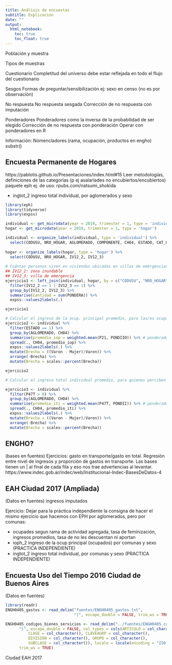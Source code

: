 ```yaml
---
title: Análisis de encuestas
subtitle: Explicación
date: ""
output:
  html_notebook: 
    toc: true
    toc_float: true 
---
```


Población y muestra

Tipos de muestras

Cuestionario
Completitud del universo debe estar reflejada en todo el flujo del cuestionario

Sesgos
Formas de preguntar/sensibilización
ej: sexo en censo (no es por observación)

No respuesta
No respuesta sesgada
Corrección de no respuesta con imputación

Ponderadores
Ponderadores como la inversa de la probabilidad de ser elegido
Corrección de no respuesta con ponderación
Operar con ponderadores en R

Información:
Nomencladores (rama, ocupación, productos en engho)
substr()

## Encuesta Permanente de Hogares
https://pablotis.github.io/Presentaciones/index.html#15
Leer metodologías, definiciones de las categorías (p ej asalariades no encubiertos/encubiertos)
paquete eph
ej. de uso: rpubs.com/natsumi_shokida

+ ingtot_2 ingreso total individual, por aglomerados y sexo

```r
library(eph)
library(tidyverse)
library(expss)

individual <- get_microdata(year = 2019, trimester = 1, type = 'individual')
hogar <- get_microdata(year = 2019, trimester = 1, type = 'hogar')

individual <- organize_labels(individual, type = 'individual') %>% 
  select(CODUSU, NRO_HOGAR, AGLOMERADO, COMPONENTE, CH04, ESTADO, CAT_OCUP, P21, P47T, PONDERA, PONDII, PONDIIO)
  
hogar <- organize_labels(hogar, type = 'hogar') %>% 
  select(CODUSU, NRO_HOGAR, IV12_2, IV12_3)
  
# Cuántas personas viven en viviendas ubicadas en villas de emergencias y en zonas inundables?
## IV12_2: zona inundable
## IV12_3: villa de emergencia
ejercicio1 <- left_join(individual, hogar, by = c("CODUSU", "NRO_HOGAR")) %>% 
  filter(IV12_2 == 1 | IV12_3 == 1) %>% 
  group_by(IV12_2, IV12_3) %>% 
  summarise(Cantidad = sum(PONDERA)) %>% 
  expss::values2labels(.)

ejercicio1

# Calcular el ingreso de la ocup. principal promedio, para las/os ocupadas/os por aglomerados y sexo
ejercicio2 <- individual %>% 
  filter(ESTADO == 1) %>% 
  group_by(AGLOMERADO, CH04) %>% 
  summarise(promedio_iop = weighted.mean(P21, PONDIIO)) %>% # ponderador
  spread(., CH04, promedio_iop) %>% 
  expss::values2labels(.) %>% 
  mutate(Brecha = ((Varon - Mujer)/Varon)) %>% 
  arrange(-Brecha) %>% 
  mutate(Brecha = scales::percent(Brecha))

ejercicio2

# Calcular el ingreso total individual promedio, para quienes perciben ingresos, por aglomerados y sexo

ejercicio3 <- individual %>% 
  filter(P47T > 0) %>% 
  group_by(AGLOMERADO, CH04) %>% 
  summarise(promedio_iti = weighted.mean(P47T, PONDII)) %>% # ponderador
  spread(., CH04, promedio_iti) %>% 
  expss::values2labels(.) %>% 
  mutate(Brecha = ((Varon - Mujer)/Varon)) %>% 
  arrange(-Brecha) %>% 
  mutate(Brecha = scales::percent(Brecha))
```




## ENGHO?
(bases en fuentes)
Ejercicios: gasto en transporte/gasto en total. Regresión entre nivel de ingresos y proporción de gastos en transporte.
Las bases tienen un | al final de cada fila y eso nos trae advertencias al levantar.
https://www.indec.gob.ar/indec/web/Institucional-Indec-BasesDeDatos-4

## EAH Ciudad 2017 (Ampliada)
(Datos en fuentes)
ingresos imputados

Ejercicio: Dejar para la práctica independiente la consigna de hacer el mismo ejercicio que hacemos con EPH por aglomerados, pero por comunas:

+ ocupades segun rama de actividad agregada, tasa de feminización, ingresos promedios, tasa de no les descuentan ni aportan
+ ioph_2 ingreso de la ocup principal (ocupados) por comunas y sexo (PRACTICA INDEPENDIENTE)
+ ingtot_2 ingreso total individual, por comunas y sexo (PRACTICA INDEPENDIENTE)

## Encuesta Uso del Tiempo 2016 Ciudad de Buenos Aires
(Datos en fuentes)

```r
library(readr)
ENGH0405_gastos <- read_delim("fuentes/ENGH0405_gastos.txt", 
                              "|", escape_double = FALSE, trim_ws = TRUE)

ENGH0405_codigos_bienes_servicios <- read_delim("../fuentes/ENGH0405_codigos_bienes_servicios.txt", 
      "|", escape_double = FALSE, col_types = cols(ARTICULO = col_character(), 
          CLASE = col_character(), CLAVEAGRP = col_character(), 
          DIVISION = col_character(), GRUPO = col_character(), 
          SUBCLASE = col_character()), locale = locale(encoding = "ISO-8859-1"), 
      trim_ws = TRUE)


```

Ciudad EAH 2017
```r

```








